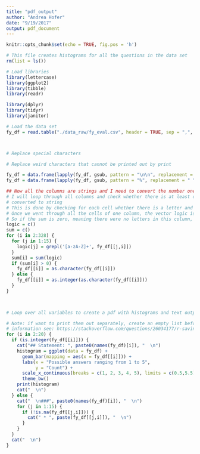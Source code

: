```yaml
---
title: "pdf_output"
author: "Andrea Hofer"
date: "9/19/2017"
output: pdf_document
---
```


```r
knitr::opts_chunk$set(echo = TRUE, fig.pos = 'h')
```



```r
# This file creates histograms for all the questions in the data set
rm(list = ls())
```

```r
# Load libraries
library(lettercase)
library(ggplot2)
library(tibble)
library(readr)

library(dplyr)
library(tidyr)
library(janitor)
```


```r
# Load the data set
fy_df = read.table("./data_raw/fy_eval.csv", header = TRUE, sep = ",", check.names = FALSE, na.strings = c(""," ","NA"), stringsAsFactors = FALSE)



# Replace special characters 

# Replace weird characters that cannot be printed out by print

fy_df = data.frame(lapply(fy_df, gsub, pattern = "\n\n", replacement = " "), check.names = FALSE,  stringsAsFactors = FALSE)
fy_df = data.frame(lapply(fy_df, gsub, pattern = "%", replacement = " "), check.names = FALSE,  stringsAsFactors = FALSE)

## Now all the columns are strings and I need to convert the number ones back to integers:
# I will loop through all columns and check whether there is at least one letter, if there is not, it will be  
# converted to string
# This is done by checking for each cell whether there is a letter and if there is TRUE is added to the vector locigal for this cell
# Once we went through all the cells of one column, the vector logic is added up and if there was at least one letter, there will be at least one TRUE which will make the sum greater equal to 1
# So if the sum is zero, meaning there were no letters in this column, the column is made integer
logic = c()
sum = c()
for (i in 2:328) {
  for (j in 1:15) {
    logic[j] = grepl('[a-zA-Z]+', fy_df[[j,i]])
  }
  sum[i] = sum(logic)
  if (sum[i] > 0) {
    fy_df[[i]] = as.character(fy_df[[i]])
  } else {
    fy_df[[i]] = as.integer(as.character(fy_df[[i]]))
  }
}

 
```



```r
# Loop over all variables to create a pdf with histograms and text output

# Note: if want to print them out separately, create an empty list before and save the plots in this list (for more
# information see: https://stackoverflow.com/questions/26034177/r-saving-multiple-ggplots-using-a-for-loop)
for (i in 2:20) {
  if (is.integer(fy_df[[i]])) {
    cat("## Statement: ", paste0(names(fy_df)[i]), "  \n")
    histogram = ggplot(data = fy_df) +
      geom_bar(mapping = aes(x = fy_df[[i]])) +
      labs(x = "Possible answers ranging from 1 to 5",
           y = "Count") +
      scale_x_continuous(breaks = c(1, 2, 3, 4, 5), limits = c(0.5,5.5)) +
      theme_bw()
    print(histogram)  
    cat("  \n")
  } else {
    cat("  \n###", paste0(names(fy_df)[i]), "  \n")
    for (j in 1:15) {
      if (!is.na(fy_df[[j,i]])) {
        cat(" * ", paste(fy_df[[j,i]]), "  \n")
      }
    }
  }
  cat("  \n")
}

```



